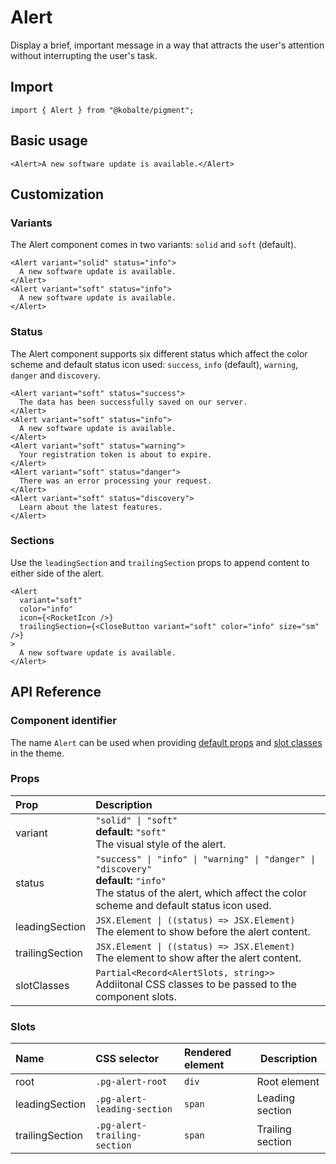
# Alert

Display a brief, important message in a way that attracts the user's attention without interrupting the user's task.

## Import

```tsx
import { Alert } from "@kobalte/pigment";
```

## Basic usage

<Preview>
  <WithBasicUsage />
</Preview>

```tsx
<Alert>A new software update is available.</Alert>
```

## Customization

### Variants

The Alert component comes in two variants: `solid` and `soft` (default).

<Preview isCentered={false}>
  <WithVariant />
</Preview>

```tsx
<Alert variant="solid" status="info">
  A new software update is available.
</Alert>
<Alert variant="soft" status="info">
  A new software update is available.
</Alert>
```

### Status

The Alert component supports six different status which affect the color scheme and default status icon used: `success`, `info` (default), `warning`, `danger` and `discovery`.

<Preview isCentered={false}>
  <WithStatus />
</Preview>

```tsx
<Alert variant="soft" status="success">
  The data has been successfully saved on our server.
</Alert>
<Alert variant="soft" status="info">
  A new software update is available.
</Alert>
<Alert variant="soft" status="warning">
  Your registration token is about to expire.
</Alert>
<Alert variant="soft" status="danger">
  There was an error processing your request.
</Alert>
<Alert variant="soft" status="discovery">
  Learn about the latest features.
</Alert>
```

### Sections

Use the `leadingSection` and `trailingSection` props to append content to either side of the alert.

<Preview isCentered={false}>
  <WithDecorator />
</Preview>

```tsx
<Alert
  variant="soft"
  color="info"
  icon={<RocketIcon />}
  trailingSection={<CloseButton variant="soft" color="info" size="sm" />}
>
  A new software update is available.
</Alert>
```

## API Reference

### Component identifier

The name `Alert` can be used when providing [default props](/docs/core/customization/themed-components#default-props) and [slot classes](/docs/core/customization/themed-components#slot-classes) in the theme.

### Props

| Prop            | Description                                                                                                                                                                          |
| :-------------- | :----------------------------------------------------------------------------------------------------------------------------------------------------------------------------------- |
| variant         | `"solid" \| "soft"` <br/> **default:** `"soft"` <br/> The visual style of the alert.                                                                                                 |
| status          | `"success" \| "info" \| "warning" \| "danger" \| "discovery"` <br/> **default:** `"info"` <br/> The status of the alert, which affect the color scheme and default status icon used. |
| leadingSection  | `JSX.Element \| ((status) => JSX.Element)` <br/> The element to show before the alert content.                                                                                       |
| trailingSection | `JSX.Element \| ((status) => JSX.Element)` <br/> The element to show after the alert content.                                                                                        |
| slotClasses     | `Partial<Record<AlertSlots, string>>` <br/> Addiitonal CSS classes to be passed to the component slots.                                                                              |

### Slots

| Name            | CSS selector                 | Rendered element | Description      |
| :-------------- | :--------------------------- | :--------------- | ---------------- |
| root            | `.pg-alert-root`             | `div`            | Root element     |
| leadingSection  | `.pg-alert-leading-section`  | `span`           | Leading section  |
| trailingSection | `.pg-alert-trailing-section` | `span`           | Trailing section |
